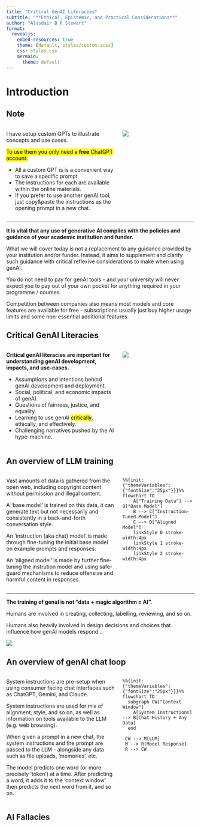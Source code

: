 ```yaml
---
title: "Critical GenAI Literacies"
subtitle: "**Ethical, Epistemic, and Practical Considerations**"
author: "Alasdair B R Stewart"
format:
  revealjs:
    embed-resources: true
    theme: [default, styles/custom.scss]
    css: styles.css
    mermaid:
      theme: default
---
```


# Introduction

## Note {.smaller}

:::: {.columns}

::: {.column width="60%"}
I have setup custom GPTs to illustrate concepts and use cases.

[To use them you only need a **free** ChatGPT account.]{.mark}

- All a custom GPT is is a convenient way to save a specific prompt.
- The instructions for each are available within the online materials.
- If you prefer to use another genAI tool, just copy&paste the instructions as the opening prompt in a new chat.

:::

::: {.column width="40%"}
![](slides/theory-nav-overview.png)
:::

::::

---

:::{.callout-important title="Important"}

**It is vital that any use of generative AI complies with the policies and guidance of your academic institution and funder.**

What we will cover today is not a replacement to any guidance provided by your institution and/or funder. Instead, it aims to supplement and clarify such guidance with critical reflexive considerations to make when using genAI.

:::

:::{.callout-note title="Note"}

You do not need to pay for genAI tools - and your university will never expect you to pay out of your own pocket for anything required in your programme / courses.

Competition between companies also means most models and core features are available for free - subscriptions usually just buy higher usage limits and some non-essential additional features.

:::

## Critical GenAI Literacies {.smaller}

:::: {.columns}

::: {.column width="60%"}

**Critical genAI literacies are important for understanding genAI development, impacts, and use-cases.**

- Assumptions and intentions behind genAI development and deployment.
- Social, political, and economic impacts of genAI.
- Questions of fairness, justice, and equality.
- Learning to use genAI [critically]{.mark}, ethically, and effectively.
- Challenging narratives pushed by the AI hype-machine.



:::

::: {.column width="40%"}
![](slides/snake-oil.png)
:::

::::

## An overview of LLM training {.smaller}

:::: {.columns}

::: {.column width="60%"}

Vast amounts of data is gathered from the open web, including copyright content without permission and illegal content.

A 'base model' is trained on this data, it  can generate text but not necessarily and consistently in a back-and-forth conversation style.

An 'instruction (aka chat) model' is made through fine-tuning the initial base model on example prompts and responses.

An 'aligned model' is made by further fine-tuning the instrution model and using safe-guard mechanisms to reduce offensive and harmful content in responses.

:::

::: {.column width="40%"}

```mermaid
%%{init: {"themeVariables": {"fontSize":"25px"}}}%%
flowchart TD
    A["Training Data"] --> B["Base Model"]
    B --> C["Instruction-Tuned Model"]
    C --> D["Aligned Model"]
    linkStyle 0 stroke-width:4px 
    linkStyle 1 stroke-width:4px
    linkStyle 2 stroke-width:4px
```

:::

::::

---

**The training of genaI is not "data + magic algorithm = AI".**

Humans are involved in creating, collecting, labelling, reviewing, and so on.

Humans also heavily involved in design decisions and choices that influence how genAI models respond...

![](slides/elon-grok.png){fig-align="center"}

## An overview of genAI chat loop {.smaller}

:::: {.columns}

::: {.column width="60%"}

System instructions are pre-setup when using consumer facing chat interfaces such as ChatGPT, Gemini, and Claude.

System instructions are used for mix of alignment, style, and so on, as well as information on tools available to the LLM (e.g. web browsing).

When given a prompt in a new chat, the system instructions and the prompt are passed to the LLM - alongside any data such as file uploads, 'memories', etc.

The model predicts one word (or more precisely 'token') at a time. After predicting a word, it adds it to the 'context window' then predicts the next word from it, and so on.

:::

::: {.column width="40%"}
```mermaid
%%{init: {"themeVariables": {"fontSize":"25px"}}}%%
flowchart TD
  subgraph CW["Context Window"]
    A[System Instructions] --> B[Chat History + Any Data]
  end

 CW --> M[LLM]
 M --> R[Model Response]
 R --> CW
```
:::

::::

## AI Fallacies


